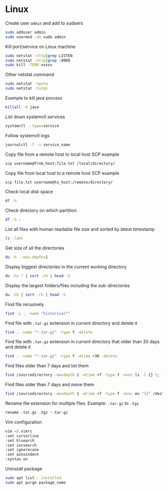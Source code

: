 # Linux

Create user `admin` and add to sudoers

```bash
sudo adduser admin
sudo usermod -aG sudo admin
```

Kill port/service on Linux machine

```bash
sudo netstat -nltp|grep LISTEN
sudo netstat -nltp|grep :8080
sudo kill -TERM xxxxx
```

Other netstat command

```bash
sudo netstat -nputw
sudo netstat -tulpn
```

Example to kill java process

```bash
killall -9 java
```

List down systemctl services

```bash
systemctl --type=service
```

Follow systemctl logs

```bash
journalctl -f -u service_name
```

Copy file from a remote host to local host SCP example

```bash
scp username@from_host:file.txt /local/directory/
```

Copy file from local host to a remote host SCP example

```bash
scp file.txt username@to_host:/remote/directory/
```

Check local disk space

```bash
df -h
```

Check directory on which partition

```bash
df -h .
```

List all files with human readable file size and sorted by latest timestamp

```bash
ls -laht
```

Get size of all the directories

```bash
du -h --max-depth=1
```

Display biggest directories in the current working directory

```bash
du -hs * | sort -rh | head -5
```

Display the largest folders/files including the sub-directories

```bash
du -Sh | sort -rh | head -5
```

Find file recusively

```bash
find -L . -name "historical*"
```

Find file with `.tar.gz` extension in current directory and delete it

```bash
find . -name "*.tar.gz" -type f -delete
```

Find file with `.tar.gz` extension in current directory that older than 30 days and delete it

```bash
find . -name "*.tar.gz" -type f -mtime +30 -delete
```

Find files older than 7 days and list them

```bash
find /sourcedirectory -maxdepth 1 -mtime +7 -type f -exec ls -l {} \;
```

Find files older than 7 days and move them

```bash
find /sourcedirectory -maxdepth 1 -mtime +7 -type f -exec mv "{}" /destination/directory/ \;
```

Rename file extension for multiple files. Example: `.tar.gz` to `.tgz`

```bash
rename .tar.gz .tgz *.tar.gz
```

Vim configuration

```bash
vim ~/.vimrc
:set cursorline
:set hlsearch
:set incsearch
:set ignorecase
:set autoindent
:syntax on
```

Uninstall package

```bash
sudo apt list --installed
sudo apt purge package_name
```
